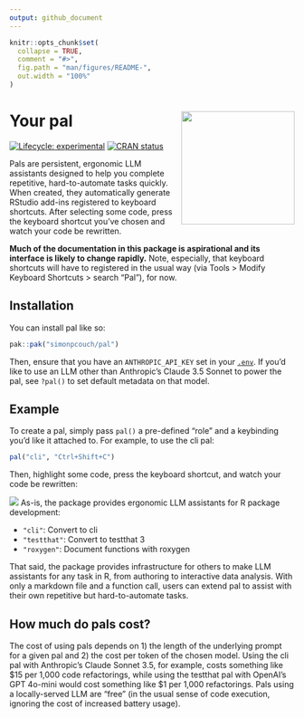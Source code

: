 ```yaml
---
output: github_document
---
```


<!-- README.md is generated from README.Rmd. Please edit that file -->

```r
knitr::opts_chunk$set(
  collapse = TRUE,
  comment = "#>",
  fig.path = "man/figures/README-",
  out.width = "100%"
)
```

# Your pal <img src="man/figures/logo.png" align="right" height="200" alt="" />

<!-- badges: start -->
[![Lifecycle: experimental](https://img.shields.io/badge/lifecycle-experimental-orange.svg)](https://lifecycle.r-lib.org/articles/stages.html#experimental)
[![CRAN status](https://www.r-pkg.org/badges/version/pal)](https://CRAN.R-project.org/package=pal)
<!-- badges: end -->

Pals are persistent, ergonomic LLM assistants designed to help you complete repetitive, hard-to-automate tasks quickly. When created, they automatically generate RStudio add-ins registered to keyboard shortcuts. After selecting some code, press the keyboard shortcut you've chosen and watch your code be rewritten.

**Much of the documentation in this package is aspirational and its interface is likely to change rapidly.** Note, especially, that keyboard shortcuts will have to registered in the usual way (via Tools > Modify Keyboard Shortcuts > search "Pal"), for now.

## Installation

You can install pal like so:

``` r
pak::pak("simonpcouch/pal")
```

Then, ensure that you have an `ANTHROPIC_API_KEY` set in your [`.env`](https://github.com/gaborcsardi/dotenv). If you'd like to use an LLM other than Anthropic's Claude 3.5 Sonnet to power the pal, see `?pal()` to set default metadata on that model. 


## Example

To create a pal, simply pass `pal()` a pre-defined "role" and a keybinding you'd like it attached to. For example, to use the cli pal:

```r
pal("cli", "Ctrl+Shift+C")
```

Then, highlight some code, press the keyboard shortcut, and watch your code be rewritten:

![](inst/figs/addin.gif)
As-is, the package provides ergonomic LLM assistants for R package development:

* `"cli"`: Convert to cli
* `"testthat"`: Convert to testthat 3
* `"roxygen"`: Document functions with roxygen

That said, the package provides infrastructure for others to make LLM assistants for any task in R, from authoring to interactive data analysis. With only a markdown file and a function call, users can extend pal to assist with their own repetitive but hard-to-automate tasks.

## How much do pals cost?

The cost of using pals depends on 1) the length of the underlying prompt for a given pal and 2) the cost per token of the chosen model. Using the cli pal with Anthropic's Claude Sonnet 3.5, for example, costs something like \$15 per 1,000 code refactorings, while using the testthat pal with OpenAI's GPT 4o-mini would cost something like \$1 per 1,000 refactorings. Pals using a locally-served LLM are "free" (in the usual sense of code execution, ignoring the cost of increased battery usage).

<!-- TODO: link to `cli_pal` here. -->

